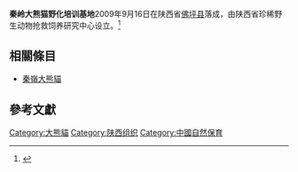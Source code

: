 '''秦岭大熊猫野化培训基地'''2009年9月16日在陕西省[[佛坪县|佛坪县]]落成，由陕西省珍稀野生动物抢救饲养研究中心设立。<ref>{{citeweb|url=http://www.chinapanda.org.cn/blog.php?id=372|title=陕西启动秦岭大熊猫野化培训实验研究|publisher=中国保护大熊猫研究中心|deadurl=yes|archiveurl=https://web.archive.org/web/20170213163912/http://www.chinapanda.org.cn/blog.php?id=372|archivedate=2017-02-13}}</ref>

== 相關條目 ==
* [[秦嶺大熊貓|秦嶺大熊貓]]

== 參考文獻 ==
{{Reflist}}

[[Category:大熊貓|Category:大熊貓]]
[[Category:陕西组织|Category:陕西组织]]
[[Category:中國自然保育|Category:中國自然保育]]